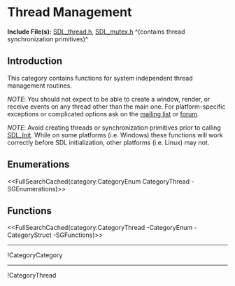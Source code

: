 <!-- #master-page:CategoryTemplate -->
<!-- #master-date:Unknown-Date -->
<!-- format wiki -->
<!-- language en -->
<!-- pragma camelcase off -->
= Thread Management =
'''Include File(s):'''  [http://hg.libsdl.org/SDL/file/default/include/SDL_thread.h SDL_thread.h], [http://hg.libsdl.org/SDL/file/default/include/SDL_mutex.h SDL_mutex.h] ^(contains thread synchronization primitives)^


== Introduction ==
This category contains functions for system independent thread management routines.

''NOTE'': You should not expect to be able to create a window, render, or receive events on any thread other than the main one.  For platform-specific exceptions or complicated options ask on the [http://lists.libsdl.org/listinfo.cgi/sdl-libsdl.org mailing list] or [http://forums.libsdl.org/viewtopic.php?t=5973 forum].

''NOTE'': Avoid creating threads or synchronization primitives prior to calling [http://wiki.libsdl.org/moin.cgi/SDL_Init SDL_Init]. While on some platforms (i.e. Windows) these functions will work correctly before SDL initialization, other platforms (i.e. Linux) may not.

== Enumerations ==
<<FullSearchCached(category:CategoryEnum CategoryThread -SGEnumerations)>>

<!-- #Remove this line and the ## below to use this markup if it becomes relevant to this category -->
<!-- #== Structures == -->
<!-- #<<FullSearchCached(category:CategoryStruct CategoryThread -SGStructures)>> -->
== Functions ==
<<FullSearchCached(category:CategoryThread -CategoryEnum -CategoryStruct -SGFunctions)>>

----
!CategoryCategory

----
!CategoryThread
